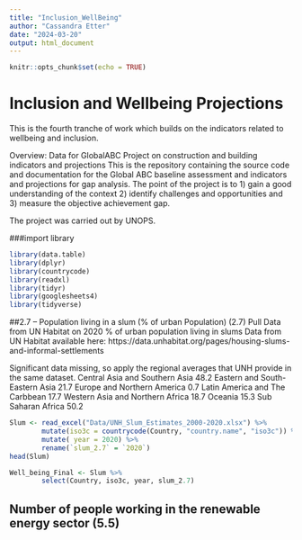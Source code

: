 ```yaml
---
title: "Inclusion_WellBeing"
author: "Cassandra Etter"
date: "2024-03-20"
output: html_document
---
```


```r
knitr::opts_chunk$set(echo = TRUE)
```

# Inclusion and Wellbeing Projections

This is the fourth tranche of work which builds on the indicators related to wellbeing and inclusion.

Overview: Data for GlobalABC Project on construction and building indicators and projections
This is the repository containing the source code and documentation for the Global ABC baseline assessment and indicators and projections for gap analysis. 
The point of the project is to 
1) gain a good understanding of the context 
2) identify challenges and opportunities and 
3) measure the objective achievement gap. 

The project was carried out by UNOPS.

###import library
```r
library(data.table)
library(dplyr)
library(countrycode)
library(readxl)
library(tidyr)
library(googlesheets4)
library(tidyverse)
```

##2.7 -- Population living in a slum (% of urban Population) (2.7)
Pull Data from UN Habitat on 2020 % of urban population living in slums
Data from UN Habitat available here: https://data.unhabitat.org/pages/housing-slums-and-informal-settlements 

Significant data missing, so apply the regional averages that UNH provide in the same dataset. 
Central Asia and Southern Asia	48.2
Eastern and South-Eastern Asia	21.7
Europe and Northern America	0.7
Latin America and The Carbbean	17.7
Western Asia and Northern Africa	18.7
Oceania	15.3
Sub Saharan Africa	50.2
```r
Slum <- read_excel("Data/UNH_Slum_Estimates_2000-2020.xlsx") %>%
        mutate(iso3c = countrycode(Country, "country.name", "iso3c")) %>%
        mutate( year = 2020) %>%
        rename(`slum_2.7` = `2020`)
head(Slum)

Well_being_Final <- Slum %>%
        select(Country, iso3c, year, slum_2.7)

```
## Number of people working in the renewable energy sector (5.5)

```r

```